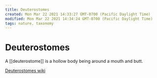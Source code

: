 ```yaml
---
title: Deuterostomes
created: Mon Mar 22 2021 14:33:27 GMT-0700 (Pacific Daylight Time)
modified: Mon Mar 22 2021 14:34:24 GMT-0700 (Pacific Daylight Time)
tags: nature, taxonomy
---
```


# Deuterostomes

A [[deuterostome]] is a hollow body being around a mouth and butt.

[Deuterostomes wiki](https://www.wikiwand.com/en/Deuterostome)
